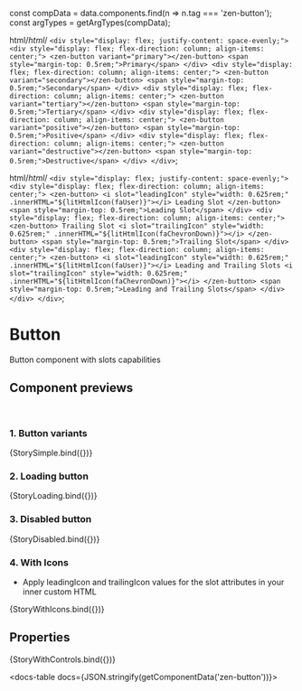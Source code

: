
const compData = data.components.find(n => n.tag === 'zen-button');
const argTypes = getArgTypes(compData);


<Meta title="Buttons/Button" component="zen-button" argTypes={argTypes} />


  html/*html*/ `
    <div style="display: flex; justify-content: space-evenly;">
      <div style="display: flex; flex-direction: column; align-items: center;">
        <zen-button variant="primary"></zen-button>
        <span style="margin-top: 0.5rem;">Primary</span>
      </div>
      <div style="display: flex; flex-direction: column; align-items: center;">
        <zen-button variant="secondary"></zen-button>
        <span style="margin-top: 0.5rem;">Secondary</span>
      </div>
      <div style="display: flex; flex-direction: column; align-items: center;">
        <zen-button variant="tertiary"></zen-button>
        <span style="margin-top: 0.5rem;">Tertiary</span>
      </div>
      <div style="display: flex; flex-direction: column; align-items: center;">
        <zen-button variant="positive"></zen-button>
        <span style="margin-top: 0.5rem;">Positive</span>
      </div>
      <div style="display: flex; flex-direction: column; align-items: center;">
        <zen-button variant="destructive"></zen-button>
        <span style="margin-top: 0.5rem;">Destructive</span>
      </div>
    </div>
  `;



  html/*html*/ `
    <div style="display: flex; justify-content: space-evenly;">
      <div style="display: flex; flex-direction: column; align-items: center;">
        <zen-button>
          <i slot="leadingIcon" style="width: 0.625rem;" .innerHTML="${litHtmlIcon(faUser)}"></i>
          Leading Slot
        </zen-button>
        <span style="margin-top: 0.5rem;">Leading Slot</span>
      </div>
      <div style="display: flex; flex-direction: column; align-items: center;">
        <zen-button>
          Trailing Slot
          <i slot="trailingIcon" style="width: 0.625rem;" .innerHTML="${litHtmlIcon(faChevronDown)}"></i>
        </zen-button>
        <span style="margin-top: 0.5rem;">Trailing Slot</span>
      </div>
      <div style="display: flex; flex-direction: column; align-items: center;">
        <zen-button>
          <i slot="leadingIcon" style="width: 0.625rem;" .innerHTML="${litHtmlIcon(faUser)}"></i>
          Leading and Trailing Slots
          <i slot="trailingIcon" style="width: 0.625rem;" .innerHTML="${litHtmlIcon(faChevronDown)}"></i>
        </zen-button>
        <span style="margin-top: 0.5rem;">Leading and Trailing Slots</span>
      </div>
      </div>
    </div>
  `;

# Button

Button component with slots capabilities

## Component previews

<br />

### 1. Button variants

<Canvas>
  <Story name="StorySimple">{StorySimple.bind({})}</Story>
</Canvas>

### 2. Loading button

<Canvas>
  <Story name="StoryLoading">{StoryLoading.bind({})}</Story>
</Canvas>

### 3. Disabled button

<Canvas>
  <Story name="StoryDisabled">{StoryDisabled.bind({})}</Story>
</Canvas>

### 4. With Icons

- Apply leadingIcon and trailingIcon values for the slot attributes in your inner custom HTML

<Canvas>
  <Story name="StoryWithLeadingSlot">{StoryWithIcons.bind({})}</Story>
</Canvas>

## Properties

<Canvas>
  <Story
    name="default"
    args={{
      ...getDefaultArgs(argTypes),
      // override some default values:
      variant: 'primary',
    }}
  >
    {StoryWithControls.bind({})}
  </Story>
</Canvas>

<ArgsTable story="default" />

<docs-table docs={JSON.stringify(getComponentData('zen-button'))}></docs-table>
